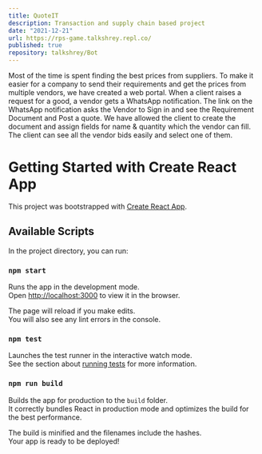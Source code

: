 ```yaml
---
title: QuoteIT
description: Transaction and supply chain based project
date: "2021-12-21"
url: https://rps-game.talkshrey.repl.co/
published: true
repository: talkshrey/Bot
---
```


Most of the time is spent finding the best prices from suppliers. To make it easier for a company to send their requirements and get the prices from multiple vendors, 
we have created a web portal. When a client raises a request for a good, a vendor gets a WhatsApp notification. The link on the WhatsApp notification asks the Vendor 
to Sign in and see the Requirement Document and Post a quote. We have allowed the client to create the document and assign fields for name & quantity which the vendor
can fill. The client can see all the vendor bids easily and select one of them.

# Getting Started with Create React App

This project was bootstrapped with [Create React App](https://github.com/facebook/create-react-app).

## Available Scripts

In the project directory, you can run:

### `npm start`

Runs the app in the development mode.\
Open [http://localhost:3000](http://localhost:3000) to view it in the browser.

The page will reload if you make edits.\
You will also see any lint errors in the console.

### `npm test`

Launches the test runner in the interactive watch mode.\
See the section about [running tests](https://facebook.github.io/create-react-app/docs/running-tests) for more information.

### `npm run build`

Builds the app for production to the `build` folder.\
It correctly bundles React in production mode and optimizes the build for the best performance.

The build is minified and the filenames include the hashes.\
Your app is ready to be deployed!